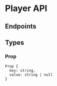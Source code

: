 
# Player API

## Endpoints

<ServiceDocumentation service='PlayerAPIService' />

## Types

### Prop

```
Prop {
  key: string,
  value: string | null
}
```
